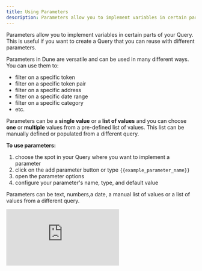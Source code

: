 ```yaml
---
title: Using Parameters
description: Parameters allow you to implement variables in certain parts of your Query. This is useful if you want to create a Query that you can reuse with different parameters.
---
```


Parameters allow you to implement variables in certain parts of your Query. This is useful if you want to create a Query that you can reuse with different parameters.

Parameters in Dune are versatile and can be used in many different ways. You can use them to:

- filter on a specific token
- filter on a specific token pair
- filter on a specific address
- filter on a specific date range
- filter on a specific category
- etc.

Parameters can be a **single value** or a **list of values** and you can choose **one** or **multiple** values from a pre-defined list of values. This list can be manually defined or populated from a different query.


**To use parameters:**

1. choose the spot in your Query where you want to implement a parameter
2. click on the add parameter button or type ``{{example_parameter_name}}``
3. open the parameter options 
4. configure your parameter's name, type, and default value

Parameters can be text, numbers,a date, a manual list of values or a list of values from a different query.

<div
  style={{
    position: "relative",
    paddingBottom: "calc(50.67708333333333% + 41px)",
    height: 0
  }}
>
  <iframe
    src="https://demo.arcade.software/wEVEG2p4ns4oXV5LSpJ3?embed"
    title="Parameter demo"
    frameBorder={0}
    loading="lazy"
    webkitallowfullscreen=""
    mozallowfullscreen=""
    allowFullScreen=""
    style={{
      position: "absolute",
      top: 0,
      left: 0,
      width: "100%",
      height: "100%",
      colorScheme: "light"
    }}
  />
</div>


### Freeform parameters

Freeform parameters are useful if you want your users to be able to input any text, number or date value. An example of this would be a parameter that allows users to input an address, a token, or a date.   
The system will automatically detect the type of the value and insert it into the query as the correct type. You can also manually adjust the type within the query by using the `cast` function.


![freeform parameter](../query-editor/images/parameters/freeform-parameter.jpeg)

For example:

``` sql
-- freeform varbinary parameter
Select * from ethereum.transactions
where "from" = {{address_parameter}}
```

```sql
-- freeform number parameter
Select * from dex.trades
where amount_usd > {{usd_amount_parameter}}
```

``` sql
-- freeform date parameter
Select * from dex.trades
where evt_block_time between cast('{{start_date_parameter}}' as timestamp) and cast('{{end_date_parameter}}' as timestamp)
```

### List parameters

List parameters are useful if you want your users to be able to choose **one** or **multiple values** from a pre-defined list of values. This list can be manually defined or populated from a different query.
Examples of this include parameters that allows users to choose from a list of tokens or a list of token pairs.

![list parameter](/query-app/web-app/query-editor/images/parameters/list-parameter.jpeg)

```sql
--- list parameter allowing single value
Select * from dex.trades
where token_pair = ({{token_pair_parameter}})
```

or

```sql
--- list parameter allowing with multiple values
Select * from dex.trades
where token in (Select token from unnest(split('{{token_list_parameter}}',',')) as c(token))
```

!!!info "multiple values"

    If you want to allow multiple values, you need to adjust your query for this. Use the `unnest` and `split` functions to turn the columns into useable values.
    By default, the values will be inserted into the query as individual columns.

    **Example**:   
    A list of 3 selected values in a parameter called `example_parameter_name` will be inserted into the query like this:
    ```sql
    Select {{example_parameter_name}} 
    /* returns 
    | column1   | column2   | column3   |
    | --------- | --------- | --------- |
    | WETH-USDC | WBTC-USDC | DAI-USDC  |
    */
    ``` 

    Most of the time, you'll want to use the values in a `where in` clause. To do this, you need to use the `unnest` and `split` functions to turn the columns into useable values.

    For example:

    ``` sql
    Select * from dex.trades
    where token_pair in (Select pair from unnest(split('{{example_parameter_name}}',',')) as c(pair))
    ```

#### Manual list

When you manually define a list of values, the list can be text values, numbers, dates or even varbinary values. The system attemtps to detect the type of the list values, but sometimes you might have to manually adjust the type within the query by using the `cast` function.

A very common example of using a manual list is setting the "time granularity" of a dashboard/query.

```sql
Select 
    date_trunc('{{time_granularity_parameter}}', evt_block_time) as time, 
    sum(amount_usd) as amount_usd
from dex.trades
group by 1
/* parameter options:
    - default value: day
    - list values: day, week, month
*/
```

#### List from query results

You can use the results of a query as the list of values for a parameter. Doing this allows you to build dynamic dashboards that allow users to choose from a list of values that is populated by a different query. You can choose any query by its query_id and any column by its name. The column data type will be transferred to the parameter.


![parameter from query results](/query-app/web-app/query-editor/images/parameters/parameter-query-result.jpeg)


<Note>
**Query results**

    The query that you use to populate the list of values does not update automatically. You need to trigger a refresh of the query results to update the list of values. This can happen by either manually refreshing the query results or by setting up a [query schedule](query-app/web-app/query-editor/query-scheduler).
</Note>

This feature can be used in all kinds of ways, but here are a few examples:

- to choose from a list of tokens
- to choose from a list of token pairs
- to choose from a list of addresses or labels
- to single out specific products or categories

All of these examples could be solved with a manual list, but using a query to populate the list of values allows you to build dynamic dashboards that update automatically. It also can simply make it easier to manage a list of values that is shared between multiple queries.

**Example 1:**   

You can use a distinct query on dex.trades to populate a list of all projects currently in dex.trades. This list can then be used in multiple queries. 
```sql
Select distinct project from dex.trades
```

[link to dashboard](https://dune.com/dune/query-result-parameter-showcase)


**Example 2:**

Filter on all available perpeptual futures available on synthetix. The master query for this is query_3256054. We can use this query to populate a list of all available perps:

```sql 
--query 3256054 constructs the daily open interest for all synthetix perps
Select 
    distinct perp_name 
from query_3256054 
order by perp_name
```

We can then use this list of perps in query_3256054 to make filtering on a specific perp possible:
```sql
...
and perp_name in (Select perp_name from unnest(split('{{perp_name}}',',')) as b(perp_name))
```

[link to query](https://dune.com/queries/3256054/)


### Parameters in query descriptions

You can use parameters in the description of a query. This feature is useful to effortlessly report on the current value of a parameter. For example, you can use this to report on the current value of a parameter that is used in a dashboard.

<div
  style={{
    position: "relative",
    paddingBottom: "calc(88.10226155358899% + 41px)",
    height: 0
  }}
>
  <iframe
    src="https://demo.arcade.software/mvz7g0C5C3uGkt8U4Fw9?embed"
    title="dune.com/queries/3259087/5455458?Wash+Trading+Filter_e15077=OFF&sidebar=none"
    frameBorder={0}
    loading="lazy"
    webkitallowfullscreen=""
    mozallowfullscreen=""
    allowFullScreen=""
    style={{
      position: "absolute",
      top: 0,
      left: 0,
      width: "100%",
      height: "100%",
      colorScheme: "light"
    }}
  />
</div>
To use a parameter in a query description:

1. open your query settings
2. add the parameter to the query description by using the `{{example_parameter_name}}` syntax
3. save your query settings
4. your query description will now show the current value of the parameter


### Parameters in dashboards

If you want to use the same parameter between different queries on a dashboard, make sure to use exactly the same settings for the parameter in each query. The parameter will then be shared between the queries and only turn up once in the dashboard's parameter menu. Exactly the same settings means:

- the parameter name is the same
- the parameter type is the same
- the parameter default value is the same
- the parameter list of values is the same
- the query id and column name for a list of values from a query is the same